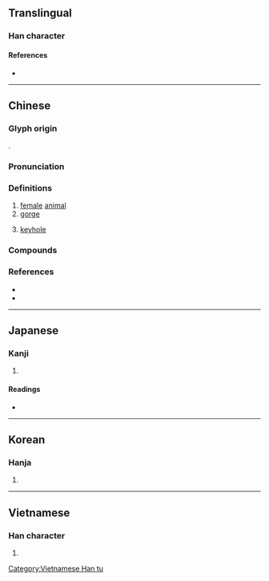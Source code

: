 {{character info/new}}
{{also|牡}}
==Translingual==

===Han character===
{{Han char|rn=93|rad=牛|as=02|sn=6|four=21510|canj=HQP|ids=⿰牛匕}}

====References====
* {{Han ref|kx=0697.020|dkj=19925|dj=1109.010|hdz=31800.040|uh=725D|ud=29277|bh=A6C9|bd=42697}}

----

==Chinese==
{{zh-forms}}

===Glyph origin===
{{Han etym}}
{{Han compound|牛|匕|c1=s|c2=p|t1=cattle|ls=psc}}.

===Pronunciation===
{{zh-pron
|m=pìn
|c=pan5,fan5
|mc=y
|oc=y
|cat=
}}

===Definitions===
{{zh-hanzi}}

# [[female]] [[animal]]
# [[gorge]]
# {{lb|zh|ancient}} [[keyhole]]

===Compounds===
{{zh-der|牝牡|牝雞晨鳴|父子同牝|牝雞無晨|牝雞牡鳴|牝雞司晨|牝朝|牝戶|牝瘧|牝牡驪黃|虛牝|騋牝}}

===References===
* {{R:twedu|A02488}}
* {{R:yue:mfccd}}

----

==Japanese==

===Kanji===
{{ja-kanji|grade=|rs=牛02}}

# {{defn|lang=ja|sort=牛02}}

====Readings====
* {{ja-readings|goon=びん|kanon=ひん|kun=め,めす}}

----

==Korean==

===Hanja===
{{ko-hanja|hangeul=빈|eumhun=|rv=bin|mr=pin|y=pin}}

# {{defn|lang=ko|sort=牛02}}

----

==Vietnamese==

===Han character===
{{vi-readings|rs=牛02|hanviet=tẫn}}

# {{defn|vi|sort=牛02}}

[[Category:Vietnamese Han tu]]